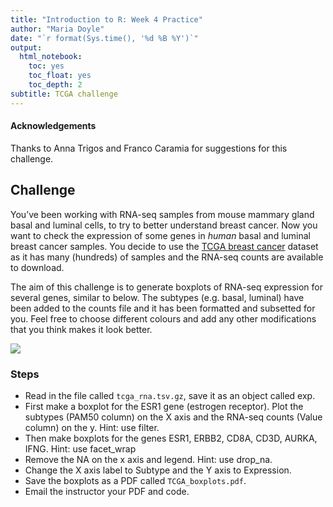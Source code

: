 ```yaml
---
title: "Introduction to R: Week 4 Practice"
author: "Maria Doyle"
date: "`r format(Sys.time(), '%d %B %Y')`"
output: 
  html_notebook:
    toc: yes
    toc_float: yes
    toc_depth: 2
subtitle: TCGA challenge
---
```


#### Acknowledgements
Thanks to Anna Trigos and Franco Caramia for suggestions for this challenge.

## Challenge

You've been working with RNA-seq samples from mouse mammary gland basal and luminal cells, to try to better understand breast cancer. Now you want to check the expression of some genes in *human* basal and luminal breast cancer samples. You decide to use the [TCGA breast cancer](https://www.nature.com/articles/nature11412) dataset as it has many (hundreds) of samples and the RNA-seq counts are available to download.

The aim of this challenge is to generate boxplots of RNA-seq expression for several genes, similar to below. The subtypes (e.g. basal, luminal) have been added to the counts file and it has been formatted and subsetted for you. Feel free to choose different colours and add any other modifications that you think makes it look better. 

![](TCGA_boxplots.png)

### Steps

* Read in the file called `tcga_rna.tsv.gz`, save it as an object called exp.
* First make a boxplot for the ESR1 gene (estrogen receptor). Plot the subtypes (PAM50 column) on the X axis and the RNA-seq counts (Value column) on the y. Hint: use filter.
* Then make boxplots for the genes ESR1, ERBB2, CD8A, CD3D, AURKA, IFNG. Hint: use facet_wrap
* Remove the NA on the x axis and legend. Hint: use drop_na.
* Change the X axis label to Subtype and the Y axis to Expression. 
* Save the boxplots as a PDF called `TCGA_boxplots.pdf`.
* Email the instructor your PDF and code.
